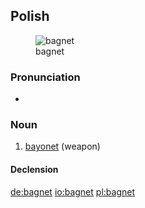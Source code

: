 ==Polish==
{{wikipedia|lang=pl}}
[[Image:Bayonette-p1000740.jpg|thumb|bagnet]]

===Pronunciation===
* {{IPA|[ˈbagnɛt]}}

===Noun===
{{infl|pl|noun|g=m}}

# [[bayonet]] (weapon)

====Declension====
{{pl-decl-noun
|bagnet|bagnety
|bagnetu|bagnetów
|bagnetowi|bagnetom
|bagnet|bagnety
|bagnetem|bagnetami
|bagnecie|bagnetach
|bagnecie|bagnety
}}

[[de:bagnet]]
[[io:bagnet]]
[[pl:bagnet]]
